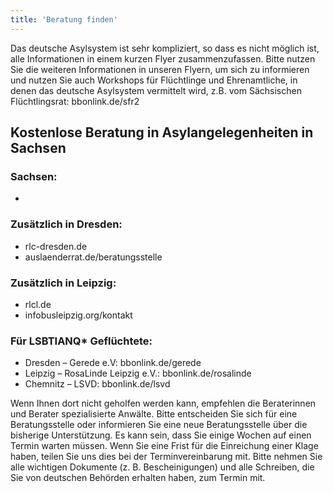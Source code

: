 ```yaml
---
title: 'Beratung finden'
---
```


Das deutsche Asylsystem ist sehr kompliziert, so dass es nicht möglich ist, alle Informationen in einem kurzen Flyer zusammenzufassen. Bitte nutzen Sie die weiteren Informationen in unseren Flyern, um sich zu informieren und nutzen Sie auch Workshops für Flüchtlinge und Ehrenamtliche, in denen das deutsche Asylsystem vermittelt wird, z.B. vom Sächsischen Flüchtlingsrat: bbonlink.de/sfr2

## Kostenlose Beratung in Asylangelegenheiten in Sachsen

### Sachsen:

* <Address ref="sfr"></Address>

### Zusätzlich in Dresden:

* rlc-dresden.de
* auslaenderrat.de/beratungsstelle

### Zusätzlich in Leipzig:

* rlcl.de
* infobusleipzig.org/kontakt

### Für LSBTIANQ* Geflüchtete:

* Dresden – Gerede e.V: bbonlink.de/gerede
* Leipzig – RosaLinde Leipzig e.V.: bbonlink.de/rosalinde
* Chemnitz – LSVD: bbonlink.de/lsvd

Wenn Ihnen dort nicht geholfen werden kann, empfehlen die Beraterinnen und Berater spezialisierte Anwälte. Bitte entscheiden Sie sich für eine Beratungsstelle oder informieren Sie eine neue Beratungsstelle über die bisherige Unterstützung. Es kann sein, dass Sie einige Wochen auf einen Termin warten müssen. Wenn Sie eine Frist für die Einreichung einer Klage haben, teilen Sie uns dies bei der Terminvereinbarung mit. Bitte nehmen Sie alle wichtigen Dokumente (z. B. Bescheinigungen) und alle Schreiben, die Sie von deutschen Behörden erhalten haben, zum Termin mit.

